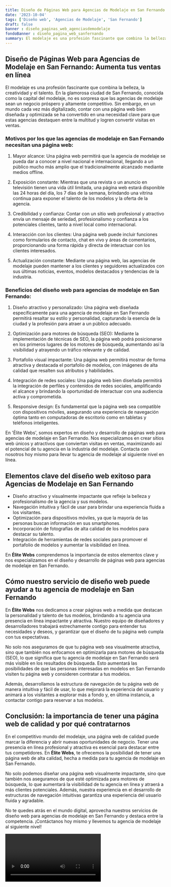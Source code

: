 ```yaml
---
title: Diseño de Páginas Web para Agencias de Modelaje en San Fernando
date: '2023-10-04'
tags: ['Diseño web', 'Agencias de Modelaje', 'San Fernando']
draft: false
banner : diseño_paginas_web_agenciasdemodelaje
fondoBanner : diseño_pagina_web_sanfernando
summary: El modelaje es una profesión fascinante que combina la belleza, la creatividad y el talento. En la glamorosa ciudad de San Fernando, conocida como la capital del modelaje, no es sorpresa que las agencias de modelaje sean un negocio próspero y altamente competitivo. Sin embargo, en un mundo cada vez más digitalizado, contar con una página web bien diseñada y optimizada se ha convertido en una necesidad clave para que estas agencias destaquen entre la multitud y logren convertir visitas en ventas.
---
```


## Diseño de Páginas Web para Agencias de Modelaje en San Fernando: Aumenta tus ventas en línea

El modelaje es una profesión fascinante que combina la belleza, la creatividad y el talento. En la glamorosa ciudad de San Fernando, conocida como la capital del modelaje, no es sorpresa que las agencias de modelaje sean un negocio próspero y altamente competitivo. Sin embargo, en un mundo cada vez más digitalizado, contar con una página web bien diseñada y optimizada se ha convertido en una necesidad clave para que estas agencias destaquen entre la multitud y logren convertir visitas en ventas.

### Motivos por los que las agencias de modelaje en San Fernando necesitan una página web:

1. Mayor alcance: Una página web permitirá que la agencia de modelaje se pueda dar a conocer a nivel nacional e internacional, llegando a un público mucho más amplio que el tradicionalmente alcanzado mediante medios offline.

2. Exposición constante: Mientras que una revista o un anuncio en televisión tienen una vida útil limitada, una página web estará disponible las 24 horas del día, los 7 días de la semana, brindando una vitrina continua para exponer el talento de los modelos y la oferta de la agencia.

3. Credibilidad y confianza: Contar con un sitio web profesional y atractivo envía un mensaje de seriedad, profesionalismo y confianza a los potenciales clientes, tanto a nivel local como internacional. 

4. Interacción con los clientes: Una página web puede incluir funciones como formularios de contacto, chat en vivo y áreas de comentarios, proporcionando una forma rápida y directa de interactuar con los clientes interesados.

5. Actualización constante: Mediante una página web, las agencias de modelaje pueden mantener a los clientes y seguidores actualizados con sus últimas noticias, eventos, modelos destacados y tendencias de la industria.

### Beneficios del diseño web para agencias de modelaje en San Fernando:

1. Diseño atractivo y personalizado: Una página web diseñada específicamente para una agencia de modelaje en San Fernando permitirá resaltar su estilo y personalidad, capturando la esencia de la ciudad y la profesión para atraer a un público adecuado.

2. Optimización para motores de búsqueda (SEO): Mediante la implementación de técnicas de SEO, la página web podrá posicionarse en los primeros lugares de los motores de búsqueda, aumentando así la visibilidad y atrayendo un tráfico relevante y de calidad.

3. Portafolio visual impactante: Una página web permitirá mostrar de forma atractiva y destacada el portafolio de modelos, con imágenes de alta calidad que resalten sus atributos y habilidades.

4. Integración de redes sociales: Una página web bien diseñada permitirá la integración de perfiles y contenidos de redes sociales, amplificando el alcance y brindando la oportunidad de interactuar con una audiencia activa y comprometida.

5. Responsive design: Es fundamental que la página web sea compatible con dispositivos móviles, asegurando una experiencia de navegación óptima tanto en computadoras de escritorio como en tabletas y teléfonos inteligentes.

En 'Élite Webs', somos expertos en diseño y desarrollo de páginas web para agencias de modelaje en San Fernando. Nos especializamos en crear sitios web únicos y atractivos que conviertan visitas en ventas, maximizando así el potencial de tu agencia en la industria del modelaje. Contacta con nosotros hoy mismo para llevar tu agencia de modelaje al siguiente nivel en línea.

<GifSeo />

<Cta />

## Elementos clave del diseño web exitoso para Agencias de Modelaje en San Fernando

- Diseño atractivo y visualmente impactante que refleje la belleza y profesionalismo de la agencia y sus modelos.
- Navegación intuitiva y fácil de usar para brindar una experiencia fluida a los visitantes.
- Optimización para dispositivos móviles, ya que la mayoría de las personas buscan información en sus smartphones.
- Incorporación de fotografías de alta calidad de los modelos para destacar su talento.
- Integración de herramientas de redes sociales para promover el portafolio de modelos y aumentar la visibilidad en línea.

En **Élite Webs** comprendemos la importancia de estos elementos clave y nos especializamos en el diseño y desarrollo de páginas web para agencias de modelaje en San Fernando.

## Cómo nuestro servicio de diseño web puede ayudar a tu agencia de modelaje en San Fernando

En **Élite Webs** nos dedicamos a crear páginas web a medida que destacan la personalidad y talento de tus modelos, brindando a tu agencia una presencia en línea impactante y atractiva. Nuestro equipo de diseñadores y desarrolladores trabajará estrechamente contigo para entender tus necesidades y deseos, y garantizar que el diseño de tu página web cumpla con tus expectativas.

No solo nos aseguramos de que tu página web sea visualmente atractiva, sino que también nos enfocamos en optimizarla para motores de búsqueda (SEO), lo que significa que tu agencia de modelaje en San Fernando será más visible en los resultados de búsqueda. Esto aumentará las posibilidades de que las personas interesadas en modelos en San Fernando visiten tu página web y consideren contratar a tus modelos.

Además, desarrollamos la estructura de navegación de tu página web de manera intuitiva y fácil de usar, lo que mejorará la experiencia del usuario y animará a los visitantes a explorar más a fondo y, en última instancia, a contactar  contigo para reservar a tus modelos.

## Conclusión: la importancia de tener una página web de calidad y por qué contratarnos

En el competitivo mundo del modelaje, una página web de calidad puede marcar la diferencia y abrir nuevas oportunidades de negocio. Tener una presencia en línea profesional y atractiva es esencial para destacar entre tus competidores. En **Élite Webs**, te ofrecemos la posibilidad de tener una página web de alta calidad, hecha a medida para tu agencia de modelaje en San Fernando.

No solo podemos diseñar una página web visualmente impactante, sino que también nos aseguramos de que esté optimizada para motores de búsqueda, lo que aumentará la visibilidad de tu agencia en línea y atraerá a más clientes potenciales. Además, nuestra experiencia en el desarrollo de estructuras de navegación intuitivas garantiza una experiencia del usuario fluida y agradable.

No te quedes atrás en el mundo digital, aprovecha nuestros servicios de diseño web para agencias de modelaje en San Fernando y destaca entre la competencia. ¡Contáctanos hoy mismo y llevemos tu agencia de modelaje al siguiente nivel!

<Video />

<CtaBot job='Agencias de Modelaje' city='San Fernando'/>

<Gmaps query='San Fernando+españa+maps' />